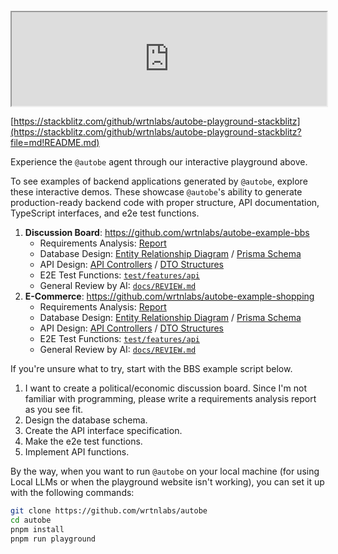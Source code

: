 <br/>
<iframe
  src="https://www.youtube.com/embed/JNreQ0Rk94g"
  title="AutoBE Demonstration (Bullet-in Board System)"
  width="100%"
  style={{ aspectRatio: "16/9" }}
  allow="accelerometer; autoplay; clipboard-write; encrypted-media; gyroscope; picture-in-picture; web-share"
  referrerPolicy="strict-origin-when-cross-origin"
  allowFullScreen
></iframe>

[https://stackblitz.com/github/wrtnlabs/autobe-playground-stackblitz](https://stackblitz.com/github/wrtnlabs/autobe-playground-stackblitz?file=md!README.md)

Experience the `@autobe` agent through our interactive playground above.

To see examples of backend applications generated by `@autobe`, explore these interactive demos. These showcase `@autobe`'s ability to generate production-ready backend code with proper structure, API documentation, TypeScript interfaces, and e2e test functions.

1. **Discussion Board**: https://github.com/wrtnlabs/autobe-example-bbs
   - Requirements Analysis: [Report](https://github.com/wrtnlabs/autobe-example-bbs/tree/main/docs/analysis)
   - Database Design: [Entity Relationship Diagram](https://github.com/wrtnlabs/autobe-example-bbs/tree/main/docs/ERD.md) / [Prisma Schema](https://github.com/wrtnlabs/autobe-example-bbs/tree/main/prisma/schema)
   - API Design: [API Controllers](https://github.com/wrtnlabs/autobe-example-bbs/tree/main/src/controllers) / [DTO Structures](https://github.com/wrtnlabs/autobe-example-bbs/tree/main/src/api/structures)
   - E2E Test Functions: [`test/features/api`](https://github.com/wrtnlabs/autobe-example-bbs/tree/main/test/features/api)
   - General Review by AI: [`docs/REVIEW.md`](https://github.com/wrtnlabs/autobe-example-bbs/tree/main/docs/REVIEW.md)
2. **E-Commerce**: https://github.com/wrtnlabs/autobe-example-shopping
   - Requirements Analysis: [Report](https://github.com/wrtnlabs/autobe-example-shopping/tree/main/docs/analysis)
   - Database Design: [Entity Relationship Diagram](https://github.com/wrtnlabs/autobe-example-shopping/tree/main/docs/ERD.md) / [Prisma Schema](https://github.com/wrtnlabs/autobe-example-shopping/tree/main/prisma/schema)
   - API Design: [API Controllers](https://github.com/wrtnlabs/autobe-example-shopping/tree/main/src/controllers) / [DTO Structures](https://github.com/wrtnlabs/autobe-example-shopping/tree/main/src/api/structures)
   - E2E Test Functions: [`test/features/api`](https://github.com/wrtnlabs/autobe-example-shopping/tree/main/test/features/api)
   - General Review by AI: [`docs/REVIEW.md`](https://github.com/wrtnlabs/autobe-example-shopping/tree/main/docs/REVIEW.md)

If you're unsure what to try, start with the BBS example script below.

1. I want to create a political/economic discussion board. Since I'm not familiar with programming, please write a requirements analysis report as you see fit.
2. Design the database schema.
3. Create the API interface specification.
4. Make the e2e test functions.
5. Implement API functions.

By the way, when you want to run `@autobe` on your local machine (for using Local LLMs or when the playground website isn't working), you can set it up with the following commands:

```bash filename="Terminal"
git clone https://github.com/wrtnlabs/autobe
cd autobe
pnpm install
pnpm run playground
```
